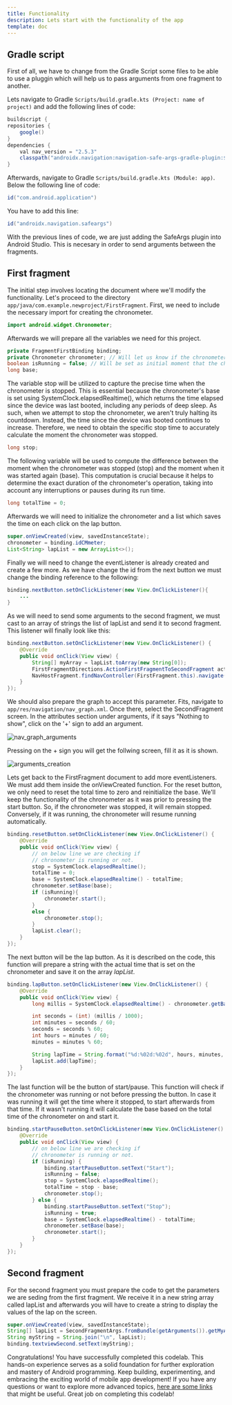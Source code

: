 ```yaml
---
title: Functionality
description: Lets start with the functionality of the app
template: doc
---
```


## Gradle script
First of all, we have to change from the Gradle Script some files to be able to use a pluggin which will help us to pass arguments from one fragment to another.

Lets navigate to Gradle `Scripts/build.gradle.kts (Project: name of project)` and add the following lines of code:
```java 
buildscript {
repositories {
    google()
}
dependencies {
    val nav_version = "2.5.3"
    classpath("androidx.navigation:navigation-safe-args-gradle-plugin:$nav_version")
}
```
Afterwards, navigate to Gradle `Scripts/build.gradle.kts (Module: app)`. 
Below the following line of code:
```java
id("com.android.application")
```

You have to add this line:
```java
id("androidx.navigation.safeargs")
```

With the previous lines of code, we are just adding the SafeArgs plugin into Android Studio. This is necesary in order to send arguments between the fragments. 

## First fragment
The initial step involves locating the document where we'll modify the functionality. Let's proceed to the directory `app/java/com.example.newproject/FirstFragment`. First, we need to include the necessary import for creating the chronometer.

```java
import android.widget.Chronometer;
```

Afterwards we will prepare all the variables we need for this project. 

```java
private FragmentFirstBinding binding;
private Chronometer chronometer; // Will let us know if the chronometer is on or off
boolean isRunning = false; // Will be set as initial moment that the chronometer is set
long base;
```

The variable stop will be utilized to capture the precise time when the chronometer is stopped. 
This is essential because the chronometer's base is set using SystemClock.elapsedRealtime(), 
which returns the time elapsed since the device was last booted, including any periods of deep sleep. As such, 
when we attempt to stop the chronometer, we aren't truly halting its countdown. Instead, the time since the device was booted continues to increase. 
Therefore, we need to obtain the specific stop time to accurately calculate the moment the chronometer was stopped.

```java
long stop;
```

The following variable will be used to compute the difference between the moment when the chronometer was stopped (stop) and the moment when it was started again (base). This computation is crucial because it helps to determine the exact duration of the chronometer's operation, taking into account any interruptions or pauses during its run time.

```java
long totalTime = 0;
```

Afterwards we will need to initialize the chronometer and a list which saves the time on each click on the lap button.
 
```java
super.onViewCreated(view, savedInstanceState);
chronometer = binding.idCMmeter;
List<String> lapList = new ArrayList<>();
```

Finally we will need to change the eventListener is already created and create a few more.
As we have change the id from the next button we must change the binding reference to the following:

```java
binding.nextButton.setOnClickListener(new View.OnClickListener(){
	...
}
```

As we will need to send some arguments to the second fragment, we must cast to an array of strings the list of lapList and send it to second fragment. This listener will finally look like this:

```java
binding.nextButton.setOnClickListener(new View.OnClickListener() {
    @Override
    public void onClick(View view) {
        String[] myArray = lapList.toArray(new String[0]);
        FirstFragmentDirections.ActionFirstFragmentToSecondFragment action = FirstFragmentDirections.actionFirstFragmentToSecondFragment(myArray);
        NavHostFragment.findNavController(FirstFragment.this).navigate(action);
    }
});
```


We should also prepare the graph to accept this parameter. Fits, navigate to `app/res/navigation/nav_graph.xml`. 
Once there, select the SecondFragment screen. In the attributes section under arguments, if it says "Nothing to show", click on the '+' sign to add an argument.

![nav_graph_arguments](../../../../assets/images/nav_graph_arguments.png)

Pressing on the + sign you will get the follwing screen, fill it as it is shown.

![arguments_creation](../../../../assets/images/arguments_creation.png)

Lets get back to  the FirstFragment document to add more eventListeners. We must add them inside the onViewCreated function. 
For the reset button, we only need to reset the total time to zero and reinitialize the base. 
We'll keep the functionality of the chronometer as it was prior to pressing the start button. 
So, if the chronometer was stopped, it will remain stopped. Conversely, if it was running, the chronometer will resume running automatically.

```java
binding.resetButton.setOnClickListener(new View.OnClickListener() {
    @Override
    public void onClick(View view) {
        // on below line we are checking if
        // chronometer is running or not.
        stop = SystemClock.elapsedRealtime();
        totalTime = 0;
        base = SystemClock.elapsedRealtime() - totalTime;
        chronometer.setBase(base);
        if (isRunning){
            chronometer.start();
        }
        else {
            chronometer.stop();
        }
        lapList.clear();
    }
});
```

The next button will be the lap button. As it is described on the code, this function will prepare a string with the actual time that is set on the chronometer and save it on the array *lapList*.

```java
binding.lapButton.setOnClickListener(new View.OnClickListener() {
    @Override
    public void onClick(View view) {
        long millis = SystemClock.elapsedRealtime() - chronometer.getBase();

        int seconds = (int) (millis / 1000);
        int minutes = seconds / 60;
        seconds = seconds % 60;
        int hours = minutes / 60;
        minutes = minutes % 60;

        String lapTime = String.format("%d:%02d:%02d", hours, minutes, seconds);
        lapList.add(lapTime);
    }
});
```

The last function will be the button of start/pause. This function will check if the chronometer was running or not
before pressing the button. In case it was running it will get the time where it stopped, to start afterwards from that time.
If it wasn't running it will calculate the base based on the total time of the chronometer on and start it.

```java
binding.startPauseButton.setOnClickListener(new View.OnClickListener() {
    @Override
    public void onClick(View view) {
        // on below line we are checking if
        // chronometer is running or not.
        if (isRunning) {
            binding.startPauseButton.setText("Start");
            isRunning = false;
            stop = SystemClock.elapsedRealtime();
            totalTime = stop - base;
            chronometer.stop();
        } else {
            binding.startPauseButton.setText("Stop");
            isRunning = true;
            base = SystemClock.elapsedRealtime() - totalTime;
            chronometer.setBase(base);
            chronometer.start();
        }
    }
});
```

## Second fragment

For the second fragment you must prepare the code to get the parameters we are seding from the first fragment.
We receive it in a new string array called lapList and afterwards you will have to create a string to display the values of the lap on the screen.

```java
super.onViewCreated(view, savedInstanceState);
String[] lapList = SecondFragmentArgs.fromBundle(getArguments()).getMyArg();
String myString = String.join("\n", lapList);
binding.textviewSecond.setText(myString);
```

Congratulations! You have successfully completed this codelab. This hands-on experience serves as a solid foundation for further exploration and mastery of Android programming. Keep building, experimenting, and embracing the exciting world of mobile app development! If you have any questions or want to explore more advanced topics, [here are some links](../additional/readings) that might be useful. Great job on completing this codelab!
